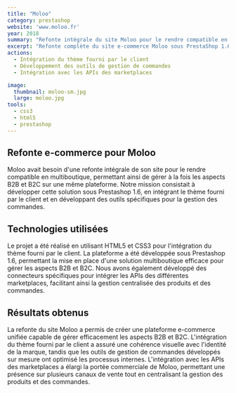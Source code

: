 ```yaml
---
title: "Moloo"
category: prestashop
website: 'www.moloo.fr'
year: 2018
summary: "Refonte intégrale du site Moloo pour le rendre compatible en multiboutique pour la partie B2B et B2C. Développement du site sous Prestashop 1.6."
excerpt: "Refonte complète du site e-commerce Moloo sous PrestaShop 1.6 avec mise en place d'une architecture multiboutique B2B et B2C. Développement d'outils personnalisés pour la gestion des commandes et intégration avec les APIs des marketplaces pour une gestion centralisée des produits."
actions:
  - Intégration du thème fourni par le client
  - Développement des outils de gestion de commandes
  - Intégration avec les APIs des marketplaces

image:
  thumbnail: moloo-sm.jpg
  large: moloo.jpg
tools:
  - css3
  - html5
  - prestashop
---
```


## Refonte e-commerce pour Moloo

Moloo avait besoin d'une refonte intégrale de son site pour le rendre compatible en multiboutique, permettant ainsi de gérer à la fois les aspects B2B et B2C sur une même plateforme. Notre mission consistait à développer cette solution sous Prestashop 1.6, en intégrant le thème fourni par le client et en développant des outils spécifiques pour la gestion des commandes.

## Technologies utilisées

Le projet a été réalisé en utilisant HTML5 et CSS3 pour l'intégration du thème fourni par le client. La plateforme a été développée sous Prestashop 1.6, permettant la mise en place d'une solution multiboutique efficace pour gérer les aspects B2B et B2C. Nous avons également développé des connecteurs spécifiques pour intégrer les APIs des différentes marketplaces, facilitant ainsi la gestion centralisée des produits et des commandes.

## Résultats obtenus

La refonte du site Moloo a permis de créer une plateforme e-commerce unifiée capable de gérer efficacement les aspects B2B et B2C. L'intégration du thème fourni par le client a assuré une cohérence visuelle avec l'identité de la marque, tandis que les outils de gestion de commandes développés sur mesure ont optimisé les processus internes. L'intégration avec les APIs des marketplaces a élargi la portée commerciale de Moloo, permettant une présence sur plusieurs canaux de vente tout en centralisant la gestion des produits et des commandes.